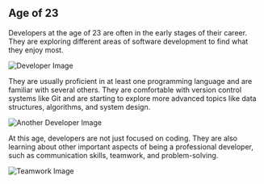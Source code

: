 ## Age of 23

Developers at the age of 23 are often in the early stages of their career. They are exploring different areas of software development to find what they enjoy most.

![Developer Image](path_to_your_image)

They are usually proficient in at least one programming language and are familiar with several others. They are comfortable with version control systems like Git and are starting to explore more advanced topics like data structures, algorithms, and system design.

![Another Developer Image](path_to_another_image)

At this age, developers are not just focused on coding. They are also learning about other important aspects of being a professional developer, such as communication skills, teamwork, and problem-solving.

![Teamwork Image](path_to_teamwork_image)
